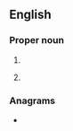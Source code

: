 {{also|bda}}
==English==

===Proper noun===
{{en-proper-noun}}

# {{initialism of|{{w|British Dental Association}}|lang=en}}
# {{lb|en|sports}} {{abbreviation of|lang=en|Bermuda}}

===Anagrams===
* {{anagrams|en|ABD|ADB|D.B.A.|DAB|DBA|abd.|bad|d/b/a|dab|dba}}
